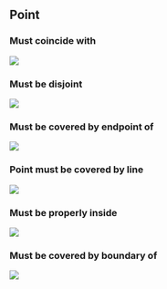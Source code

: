 
## Point

### Must coincide with 

![](06_Topology_Rules/images/5_0.jpg)

### Must be disjoint

![](06_Topology_Rules/images/5_1.jpg)

### Must be covered by endpoint of

![](06_Topology_Rules/images/6_0.jpg)

### Point must be covered by line

![](06_Topology_Rules/images/6_1.jpg)

### Must be properly inside

![](06_Topology_Rules/images/7_0.jpg)

### Must be covered by boundary of

![](06_Topology_Rules/images/7_1.jpg)
